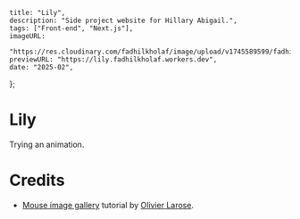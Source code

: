     title: "Lily",
    description: "Side project website for Hillary Abigail.",
    tags: ["Front-end", "Next.js"],
    imageURL:
        "https://res.cloudinary.com/fadhilkholaf/image/upload/v1745589599/fadhilkholaf.my.id/projects/mini/lily/slgm3tr2ajtrndt5rnay.png",
    previewURL: "https://lily.fadhilkholaf.workers.dev",
    date: "2025-02",
};

# Lily

Trying an animation.

# Credits

- [Mouse image gallery](https://blog.olivierlarose.com/tutorials/mouse-image-gallery) tutorial by [Olivier Larose](https://www.olivierlarose.com).
